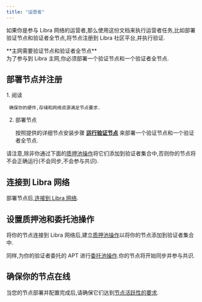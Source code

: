 ```yaml
---
title: "运营者"
---
```



如果你是参与 Libra 网络的运营者,那么使用这份文档来执行运营者任务,比如部署验证节点和验证者全节点,将节点注册到 Libra 社区平台,并执行验证.

<Aside type="note">
  **主网需要验证节点和验证者全节点** <br />
  为了参与到 Libra 主网,你必须部署一个验证节点和一个验证者全节点.
</Aside>

## 部署节点并注册

<Steps>
  1. 阅读

     确保你的硬件,存储和网络资源满足节点要求.

  2. 部署节点

     按照提供的详细节点安装步骤 [**运行验证节点**](/zh/network/nodes/validator-node/deploy-nodes) 来部署一个验证节点和一个验证者全节点.
</Steps>

请注意,除非你通过下面的[质押池操作](/zh/network/nodes/validator-node/connect-nodes/staking-pool-operations)将它们添加到验证者集合中,否则你的节点将不会正确运行(不会同步,不会参与共识).

## 连接到 Libra 网络

部署节点后,[连接到 Libra 网络](/zh/network/nodes/validator-node/connect-nodes/connect-to-aptos-network).

## 设置质押池和委托池操作

将你的节点连接到 Libra 网络后,建立[质押池操作](/zh/network/nodes/validator-node/connect-nodes/staking-pool-operations)以将你的节点添加到验证者集合中.

同样,为你的验证者委托的 APT 进行[委托池操作](/zh/network/nodes/validator-node/connect-nodes/delegation-pool-operations).你的节点将开始同步并参与共识.

## 确保你的节点在线

当您的节点部署并配置完成后,请确保它们达到[节点活跃性的要求](/zh/network/nodes/validator-node/verify-nodes/node-liveness-criteria).
